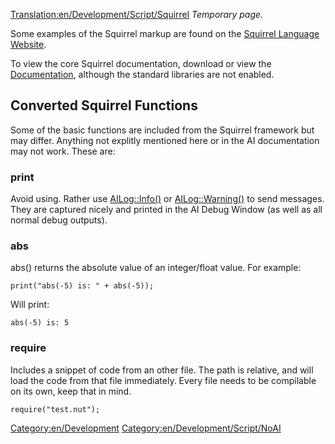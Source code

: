 [[Translation:en/Development/Script/Squirrel]]
''Temporary page.''

Some examples of the Squirrel markup are found on the [http://squirrel-lang.org/ Squirrel Language Website].

To view the core Squirrel documentation, download or view the [http://squirrel-lang.org/#doc Documentation], although the standard libraries are not enabled.

== Converted Squirrel Functions ==

Some of the basic functions are included from the Squirrel framework but may differ. Anything not explitly mentioned here or in the AI documentation may not work. These are:

=== print ===

Avoid using. Rather use [http://devs.openttd.org/~noai/aidocs/classAILog.html AILog::Info()] or [http://devs.openttd.org/~noai/aidocs/classAILog.html AILog::Warning()] to send messages. They are captured nicely and printed in the AI Debug Window (as well as all normal debug outputs).

=== abs ===

abs() returns the absolute value of an integer/float value. For example:

 print("abs(-5) is: " + abs(-5));

Will print:

 abs(-5) is: 5

=== require ===

Includes a snippet of code from an other file. The path is relative, and will load the code from that file immediately. Every file needs to be compilable on its own, keep that in mind.

 require("test.nut");

[[Category:en/Development]]
[[Category:en/Development/Script/NoAI]]